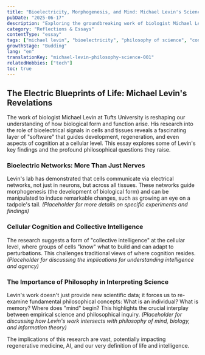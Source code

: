 ```yaml
---
title: "Bioelectricity, Morphogenesis, and Mind: Michael Levin's Science and its Philosophical Questions"
pubDate: "2025-06-17"
description: "Exploring the groundbreaking work of biologist Michael Levin on cellular bioelectricity and its profound implications for understanding life, cognition, and the role of philosophy in scientific inquiry."
category: "Reflections & Essays"
contentType: "essay"
tags: ["michael levin", "bioelectricity", "philosophy of science", "consciousness", "science", "morphogenesis", "cognition", "collective intelligence"]
growthStage: "Budding"
lang: "en"
translationKey: "michael-levin-philosophy-science-001"
relatedHobbies: ["tech"]
toc: true
---
```


## The Electric Blueprints of Life: Michael Levin's Revelations

The work of biologist Michael Levin at Tufts University is reshaping our understanding of how biological form and function arise. His research into the role of bioelectrical signals in cells and tissues reveals a fascinating layer of "software" that guides development, regeneration, and even aspects of cognition at a cellular level. This essay explores some of Levin's key findings and the profound philosophical questions they raise.

### Bioelectric Networks: More Than Just Nerves
Levin's lab has demonstrated that cells communicate via electrical networks, not just in neurons, but across all tissues. These networks guide morphogenesis (the development of biological form) and can be manipulated to induce remarkable changes, such as growing an eye on a tadpole's tail.
*(Placeholder for more details on specific experiments and findings)*

### Cellular Cognition and Collective Intelligence
The research suggests a form of "collective intelligence" at the cellular level, where groups of cells "know" what to build and can adapt to perturbations. This challenges traditional views of where cognition resides.
*(Placeholder for discussing the implications for understanding intelligence and agency)*

### The Importance of Philosophy in Interpreting Science
Levin's work doesn't just provide new scientific data; it forces us to re-examine fundamental philosophical concepts: What is an individual? What is memory? Where does "mind" begin? This highlights the crucial interplay between empirical science and philosophical inquiry.
*(Placeholder for discussing how Levin's work intersects with philosophy of mind, biology, and information theory)*

The implications of this research are vast, potentially impacting regenerative medicine, AI, and our very definition of life and intelligence.
